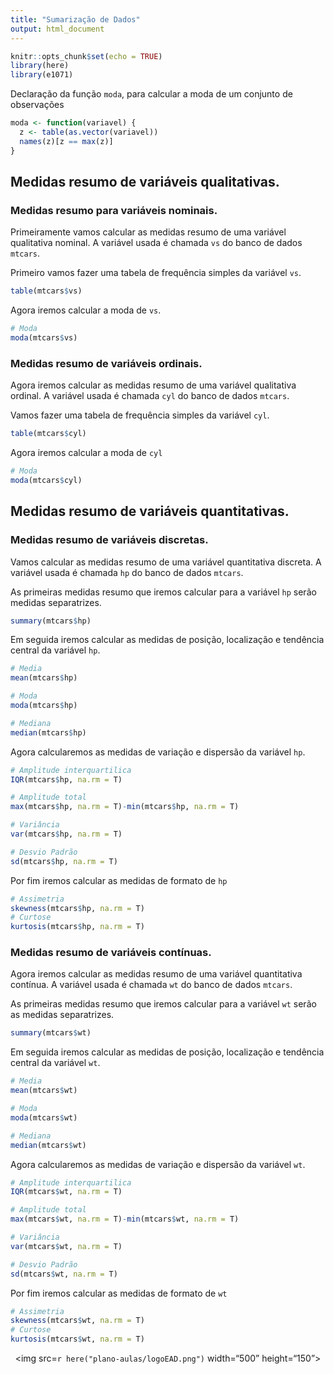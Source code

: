 ```yaml
---
title: "Sumarização de Dados"
output: html_document
---
```


```r
knitr::opts_chunk$set(echo = TRUE)
library(here)
library(e1071)
```

Declaração da função `moda`, para calcular a moda de um conjunto de observações

```r
moda <- function(variavel) {
  z <- table(as.vector(variavel))
  names(z)[z == max(z)]
}
```


## Medidas resumo de variáveis qualitativas.


### Medidas resumo para variáveis nominais.

Primeiramente vamos calcular as medidas resumo de uma variável qualitativa nominal. A variável usada é chamada `vs` do banco de dados `mtcars`.

Primeiro vamos fazer uma tabela de frequência simples da variável `vs`.
```r
table(mtcars$vs)
```

Agora iremos calcular a moda de `vs`.
```r
# Moda
moda(mtcars$vs)
```


### Medidas resumo de variáveis ordinais.

Agora iremos calcular as medidas resumo de uma variável qualitativa ordinal. A variável usada é chamada `cyl` do banco de dados `mtcars`.

Vamos fazer uma tabela de frequência simples da variável `cyl`.
```r
table(mtcars$cyl)
```

Agora iremos calcular a moda de `cyl`
```r
# Moda
moda(mtcars$cyl)
```


## Medidas resumo de variáveis quantitativas.


### Medidas resumo de variáveis discretas.

Vamos calcular as medidas resumo de uma variável quantitativa discreta. A variável usada é chamada `hp` do banco de dados `mtcars`.

As primeiras medidas resumo que iremos calcular para a variável `hp` serão medidas separatrizes.
```r
summary(mtcars$hp)
```

Em seguida iremos calcular as medidas de posição, localização e tendência central da variável `hp`.
```r
# Media
mean(mtcars$hp)

# Moda
moda(mtcars$hp)

# Mediana
median(mtcars$hp)

```

Agora calcularemos as medidas de variação e dispersão da variável `hp`.
```r
# Amplitude interquartilica
IQR(mtcars$hp, na.rm = T)

# Amplitude total
max(mtcars$hp, na.rm = T)-min(mtcars$hp, na.rm = T)

# Variância
var(mtcars$hp, na.rm = T)

# Desvio Padrão
sd(mtcars$hp, na.rm = T)
```

Por fim iremos calcular as medidas de formato de `hp`
```r
# Assimetria 
skewness(mtcars$hp, na.rm = T)
# Curtose
kurtosis(mtcars$hp, na.rm = T)
```

### Medidas resumo de variáveis contínuas.

Agora iremos calcular as medidas resumo de uma variável quantitativa contínua. A variável usada é chamada `wt` do banco de dados `mtcars`.

As primeiras medidas resumo que iremos calcular para a variável `wt` serão as medidas separatrizes.
```r
summary(mtcars$wt)
```

Em seguida iremos calcular as medidas de posição, localização e tendência central da variável `wt`.
```r
# Media
mean(mtcars$wt)

# Moda
moda(mtcars$wt)

# Mediana
median(mtcars$wt)

```

Agora calcularemos as medidas de variação e dispersão da variável `wt`.
```r
# Amplitude interquartilica
IQR(mtcars$wt, na.rm = T)

# Amplitude total
max(mtcars$wt, na.rm = T)-min(mtcars$wt, na.rm = T)

# Variância
var(mtcars$wt, na.rm = T)

# Desvio Padrão
sd(mtcars$wt, na.rm = T)
```

Por fim iremos calcular as medidas de formato de `wt`
```r
# Assimetria 
skewness(mtcars$wt, na.rm = T)
# Curtose
kurtosis(mtcars$wt, na.rm = T)
```

<p style="text-align: center;"><img src=`r here("plano-aulas/logoEAD.png")` width="500" height="150"></p>

